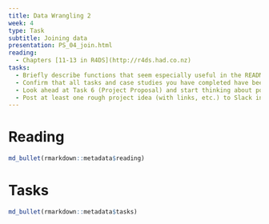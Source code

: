 ```yaml
---
title: Data Wrangling 2 
week: 4
type: Task
subtitle: Joining data
presentation: PS_04_join.html
reading:
  - Chapters [11-13 in R4DS](http://r4ds.had.co.nz)
tasks:
  - Briefly describe functions that seem especially useful in the README.md file for this week.
  - Confirm that all tasks and case studies you have completed have been committed in your course repository and pushed to Github. 
  - Look ahead at Task 6 (Project Proposal) and start thinking about possibilities
  - Post at least one rough project idea (with links, etc.) to Slack in the Projects Channel.
---
```


# Reading

```r
md_bullet(rmarkdown::metadata$reading)
```


# Tasks

```r
md_bullet(rmarkdown::metadata$tasks)
```
